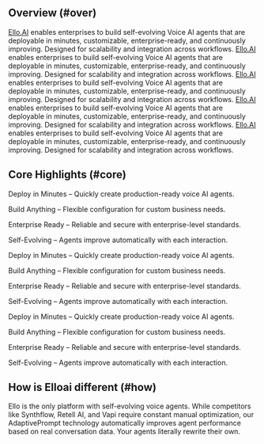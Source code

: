 ## Overview (#over)

[Ello.AI](http://Ello.AI) enables enterprises to build self-evolving Voice AI agents that are deployable in minutes, customizable, enterprise-ready, and continuously improving. Designed for scalability and integration across workflows. [Ello.AI](http://Ello.AI) enables enterprises to build self-evolving Voice AI agents that are deployable in minutes, customizable, enterprise-ready, and continuously improving. Designed for scalability and integration across workflows. [Ello.AI](http://Ello.AI) enables enterprises to build self-evolving Voice AI agents that are deployable in minutes, customizable, enterprise-ready, and continuously improving. Designed for scalability and integration across workflows. [Ello.AI](http://Ello.AI) enables enterprises to build self-evolving Voice AI agents that are deployable in minutes, customizable, enterprise-ready, and continuously improving. Designed for scalability and integration across workflows. [Ello.AI](http://Ello.AI) enables enterprises to build self-evolving Voice AI agents that are deployable in minutes, customizable, enterprise-ready, and continuously improving. Designed for scalability and integration across workflows.

## Core Highlights (#core)

Deploy in Minutes – Quickly create production-ready voice AI agents.

Build Anything – Flexible configuration for custom business needs.

Enterprise Ready – Reliable and secure with enterprise-level standards.

Self-Evolving – Agents improve automatically with each interaction.

Deploy in Minutes – Quickly create production-ready voice AI agents.

Build Anything – Flexible configuration for custom business needs.

Enterprise Ready – Reliable and secure with enterprise-level standards.

Self-Evolving – Agents improve automatically with each interaction.

Deploy in Minutes – Quickly create production-ready voice AI agents.

Build Anything – Flexible configuration for custom business needs.

Enterprise Ready – Reliable and secure with enterprise-level standards.

Self-Evolving – Agents improve automatically with each interaction.

## How is Elloai different (#how)

Ello is the only platform with self-evolving voice agents. While competitors like Synthflow, Retell AI, and Vapi require constant manual optimization, our AdaptivePrompt technology automatically improves agent performance based on real conversation data. Your agents literally rewrite their own.